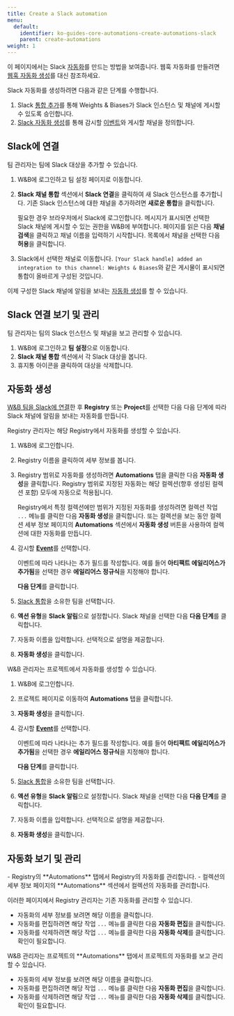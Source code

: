 ---
title: Create a Slack automation
menu:
  default:
    identifier: ko-guides-core-automations-create-automations-slack
    parent: create-automations
weight: 1
---


<Info>
<EnterpriseCloudOnly/>
</Info>

이 페이지에서는 Slack [자동화](/ko/guides/core/automations/)를 만드는 방법을 보여줍니다. 웹훅 자동화를 만들려면 [웹훅 자동화 생성](/ko/guides/core/automations/create-automations/webhook)를 대신 참조하세요.

Slack 자동화를 생성하려면 다음과 같은 단계를 수행합니다.
1. Slack [통합 추가](#add-a-slack-channel)를 통해 Weights & Biases가 Slack 인스턴스 및 채널에 게시할 수 있도록 승인합니다.
1. [Slack 자동화 생성](#create-slack-automation)를 통해 감시할 [이벤트](/ko/guides/core/automations/automation-events)와 게시할 채널을 정의합니다.

## Slack에 연결
팀 관리자는 팀에 Slack 대상을 추가할 수 있습니다.

1. W&B에 로그인하고 팀 설정 페이지로 이동합니다.
2. **Slack 채널 통합** 섹션에서 **Slack 연결**을 클릭하여 새 Slack 인스턴스를 추가합니다. 기존 Slack 인스턴스에 대한 채널을 추가하려면 **새로운 통합**을 클릭합니다.

    필요한 경우 브라우저에서 Slack에 로그인합니다. 메시지가 표시되면 선택한 Slack 채널에 게시할 수 있는 권한을 W&B에 부여합니다. 페이지를 읽은 다음 **채널 검색**을 클릭하고 채널 이름을 입력하기 시작합니다. 목록에서 채널을 선택한 다음 **허용**을 클릭합니다.

3. Slack에서 선택한 채널로 이동합니다. `[Your Slack handle] added an integration to this channel: Weights & Biases`와 같은 게시물이 표시되면 통합이 올바르게 구성된 것입니다.

이제 구성한 Slack 채널에 알림을 보내는 [자동화 생성](#create-a-slack-automation)를 할 수 있습니다.

## Slack 연결 보기 및 관리
팀 관리자는 팀의 Slack 인스턴스 및 채널을 보고 관리할 수 있습니다.

1. W&B에 로그인하고 **팀 설정**으로 이동합니다.
2. **Slack 채널 통합** 섹션에서 각 Slack 대상을 봅니다.
3. 휴지통 아이콘을 클릭하여 대상을 삭제합니다.

## 자동화 생성
[W&B 팀을 Slack에 연결](#connect-to-slack)한 후 **Registry** 또는 **Project**를 선택한 다음 다음 단계에 따라 Slack 채널에 알림을 보내는 자동화를 만듭니다.

<Tabs>
<Tab title="Tab">
Registry 관리자는 해당 Registry에서 자동화를 생성할 수 있습니다.

1. W&B에 로그인합니다.
2. Registry 이름을 클릭하여 세부 정보를 봅니다.
3. Registry 범위로 자동화를 생성하려면 **Automations** 탭을 클릭한 다음 **자동화 생성**을 클릭합니다. Registry 범위로 지정된 자동화는 해당 컬렉션(향후 생성된 컬렉션 포함) 모두에 자동으로 적용됩니다.

    Registry에서 특정 컬렉션에만 범위가 지정된 자동화를 생성하려면 컬렉션 작업 `...` 메뉴를 클릭한 다음 **자동화 생성**을 클릭합니다. 또는 컬렉션을 보는 동안 컬렉션 세부 정보 페이지의 **Automations** 섹션에서 **자동화 생성** 버튼을 사용하여 컬렉션에 대한 자동화를 만듭니다.
4. 감시할 [**Event**](/ko/guides/core/automations/automation-events)를 선택합니다.

    이벤트에 따라 나타나는 추가 필드를 작성합니다. 예를 들어 **아티팩트 에일리어스가 추가됨**을 선택한 경우 **에일리어스 정규식**을 지정해야 합니다.
    
    **다음 단계**를 클릭합니다.
5. [Slack 통합](#add-a-slack-integration)을 소유한 팀을 선택합니다.
6. **액션 유형**을 **Slack 알림**으로 설정합니다. Slack 채널을 선택한 다음 **다음 단계**를 클릭합니다.
7. 자동화 이름을 입력합니다. 선택적으로 설명을 제공합니다.
8. **자동화 생성**을 클릭합니다.
</Tab>
<Tab title="Tab">
W&B 관리자는 프로젝트에서 자동화를 생성할 수 있습니다.

1. W&B에 로그인합니다.
2. 프로젝트 페이지로 이동하여 **Automations** 탭을 클릭합니다.
3. **자동화 생성**을 클릭합니다.
4. 감시할 [**Event**](/ko/guides/core/automations/automation-events)를 선택합니다.

    이벤트에 따라 나타나는 추가 필드를 작성합니다. 예를 들어 **아티팩트 에일리어스가 추가됨**을 선택한 경우 **에일리어스 정규식**을 지정해야 합니다.
    
    **다음 단계**를 클릭합니다.
5. [Slack 통합](#add-a-slack-integration)을 소유한 팀을 선택합니다.
6. **액션 유형**을 **Slack 알림**으로 설정합니다. Slack 채널을 선택한 다음 **다음 단계**를 클릭합니다.
7. 자동화 이름을 입력합니다. 선택적으로 설명을 제공합니다.
8. **자동화 생성**을 클릭합니다.
</Tab>
</Tabs>

## 자동화 보기 및 관리

<Tabs>
<Tab title="Tab">
- Registry의 **Automations** 탭에서 Registry의 자동화를 관리합니다.
- 컬렉션의 세부 정보 페이지의 **Automations** 섹션에서 컬렉션의 자동화를 관리합니다.

이러한 페이지에서 Registry 관리자는 기존 자동화를 관리할 수 있습니다.
- 자동화의 세부 정보를 보려면 해당 이름을 클릭합니다.
- 자동화를 편집하려면 해당 작업 `...` 메뉴를 클릭한 다음 **자동화 편집**을 클릭합니다.
- 자동화를 삭제하려면 해당 작업 `...` 메뉴를 클릭한 다음 **자동화 삭제**를 클릭합니다. 확인이 필요합니다.
</Tab>
<Tab title="Tab">
W&B 관리자는 프로젝트의 **Automations** 탭에서 프로젝트의 자동화를 보고 관리할 수 있습니다.

- 자동화의 세부 정보를 보려면 해당 이름을 클릭합니다.
- 자동화를 편집하려면 해당 작업 `...` 메뉴를 클릭한 다음 **자동화 편집**을 클릭합니다.
- 자동화를 삭제하려면 해당 작업 `...` 메뉴를 클릭한 다음 **자동화 삭제**를 클릭합니다. 확인이 필요합니다.
</Tab>
</Tabs>
